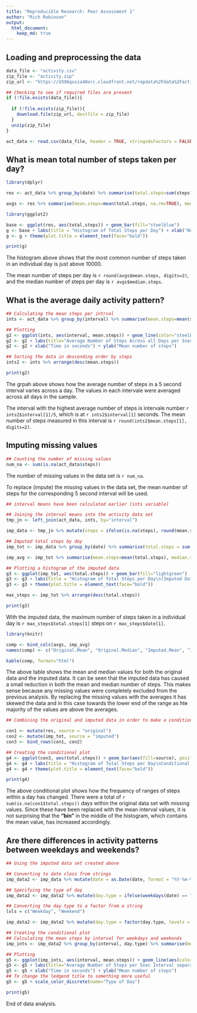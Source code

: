 ```yaml
---
title: "Reproducible Research: Peer Assessment 1"
author: "Rich Robinson"
output: 
  html_document:
    keep_md: true
---
```



## Loading and preprocessing the data
```r
data_file <- "activity.csv"
zip_file <- "activity.zip"
zip_url <- "https://d396qusza40orc.cloudfront.net/repdata%2Fdata%2Factivity.zip"

## Checking to see if required files are present
if (!file.exists(data_file)){
  
  if (!file.exists(zip_file)){
    download.file(zip_url, destfile = zip_file)
  }  
  unzip(zip_file)
}

act_data <- read.csv(data_file, header = TRUE, stringsAsFactors = FALSE)

```


## What is mean total number of steps taken per day?
```r
library(dplyr)

res <- act_data %>% group_by(date) %>% summarise(total.steps=sum(steps))

avgs <- res %>% summarise(mean.steps=mean(total.steps, na.rm=TRUE), median.steps=median(total.steps, na.rm=TRUE))
```
```r
library(ggplot2)

base <- ggplot(res, aes(total.steps)) + geom_bar(fill="steelblue")
g <- base + labs(title = "Histogram of Total Steps per Day") + xlab("Number of Steps in a Day") + ylab("Frequency")
g <- g + theme(plot.title = element_text(face="bold"))

print(g)

```

The histogram above shows that the most common number of steps taken in an individual day is just above 10000.

The mean number of steps per day is `r round(avgs$mean.steps, digits=2)`, and the median number of steps per day is `r avgs$median.steps`.


## What is the average daily activity pattern?
```r
## Calculating the mean steps per intrval
ints <- act_data %>% group_by(interval) %>% summarise(mean.steps=mean(steps, na.rm=TRUE))

## Plotting
g2 <- ggplot(ints, aes(interval, mean.steps)) + geom_line(color="steelblue", size=1)
g2 <- g2 + labs(title="Average Number of Steps Across all Days per 5sec Interval") + theme(plot.title = element_text(face="bold"))
g2 <- g2 + xlab("Time in seconds") + ylab("Mean number of steps")

## Sorting the data in descending order by steps
ints2 <- ints %>% arrange(desc(mean.steps))

print(g2)

```

The grpah above shows how the average number of steps in a 5 second interval varies across a day. The values in each intervale were averaged across all days in the sample.

The interval with the highest average number of steps is intervale number `r ints2$interval[1]/5`, which is at `r ints2$interval[1]` seconds. The mean number of steps measured in this interval is `r round(ints2$mean.steps[1], digits=2)`.

## Imputing missing values
```r
## Counting the number of missing values
num_na <- sum(is.na(act_data$steps))
```

The number of missing values in the data set is `r num_na`.

To replace (impute) the missing values in the data set, the mean number of steps for the corresponding 5 second interval will be used.

```r
## interval means have been calculated earlier (ints variable)

## Joining the interval means into the activity data set
tmp_jn <- left_join(act_data, ints, by="interval")

imp_data <- tmp_jn %>% mutate(steps = ifelse(is.na(steps), round(mean.steps, digits=0), steps))

## Imputed total steps by day
imp_tot <- imp_data %>% group_by(date) %>% summarise(total.steps = sum(steps))

imp_avg <- imp_tot %>% summarise(mean.steps=mean(total.steps), median.steps=median(total.steps))

## Plotting a histogram of the imputed data
g3 <- ggplot(imp_tot, aes(total.steps)) + geom_bar(fill="lightgreen")
g3 <- g3 + labs(title = "Histogram of Total Steps per Day\n(Imputed Data)") + xlab("Number of Steps in a Day") + ylab("Frequency")
g3 <- g3 + theme(plot.title = element_text(face="bold"))

max_steps <- imp_tot %>% arrange(desc(total.steps))

print(g3)

```

With the imputed data, the maximum number of steps taken in a individual day is `r max_steps$total.steps[1]` steps on `r max_steps$date[1]`.

```r
library(knitr)

comp <- bind_cols(avgs, imp_avg)
names(comp) <- c("Original.Mean", "Original.Median", "Imputed.Mean", "Imputed.Median")

kable(comp, format="html")

```


The above table shows the mean and median values for both the original data and the imputed data. It can be seen that the imputed data has caused a small reduction in both the mean and median number of steps. This makes sense because any missing values were completely excluded from the previous analysis. By replacing the missing values with the averages it has skewed the data and in this case towards the lower end of the range as hte majority of the values are above the averages.

```r
## Combining the original and imputed data in order to make a conditional historgram

con1 <- mutate(res, source = "original")
con2 <- mutate(imp_tot, source = "imputed")
con3 <- bind_rows(con1, con2)

## Creating the conditional plot
g4 <- ggplot(con3, aes(total.steps)) + geom_bar(aes(fill=source), position = "dodge")
g4 <- g4 + labs(title = "Histogram of Total Steps per Day\nConditional Plot") + xlab("Number of Steps in a Day") + ylab("Frequency")
g4 <- g4 + theme(plot.title = element_text(face="bold"))

print(g4)

```

The above conditional plot shows how the frequency of ranges of steps within a day has changed. There were a total of `r sum(is.na(con1$total.steps))` days within the original data set with missing values. Since these have been replaced with the mean interval values, it is not surprising that the **"bin"** in the middle of the histogram, which contains the mean value, has increased accordingly.



## Are there differences in activity patterns between weekdays and weekends?

```r
## Using the imputed data set created above

## Converting to date class from strings
imp_data2 <- imp_data %>% mutate(date = as.Date(date, format = "%Y-%m-%d"))

## Specifying the type of day
imp_data2 <- imp_data2 %>% mutate(day.type = ifelse(weekdays(date) == "Saturday" | weekdays(date) == "Sunday", "Weekend", "Weekday"))

## Converting the day.type to a factor from a string
lvls = c("Weekday", "Weekend")

imp_data2 <- imp_data2 %>% mutate(day.type = factor(day.type, levels = lvls))

## Creating the conditional plot
## Calculating the mean steps by interval for weekdays and weekends
imp_ints <- imp_data2 %>% group_by(interval, day.type) %>% summarise(mean.steps = mean(steps))

## Plotting
g5 <- ggplot(imp_ints, aes(interval, mean.steps)) + geom_line(aes(color=day.type)) + facet_grid(day.type ~ .)
g5 <- g5 + labs(title="Average Number of Steps per 5sec Interval separated by\nWeekdays & Weekends") + theme(plot.title = element_text(face="bold"))
g5 <- g5 + xlab("Time in seconds") + ylab("Mean number of steps")
## To change the ledgend title to something more useful
g5 <- g5 + scale_color_discrete(name="Type of Day") 

print(g5)


```

End of data analysis.
